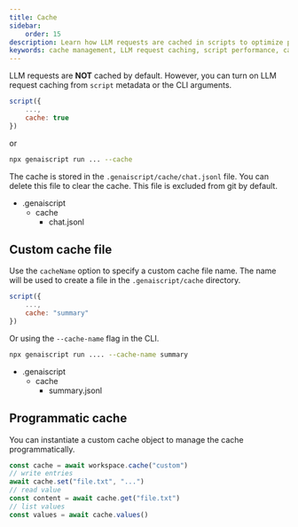 ```yaml
---
title: Cache
sidebar:
    order: 15
description: Learn how LLM requests are cached in scripts to optimize performance and how to manage cache settings.
keywords: cache management, LLM request caching, script performance, cache file customization, cache disabling
---
```



LLM requests are **NOT** cached by default. However, you can turn on LLM request caching from `script` metadata or the CLI arguments.

```js "cache: true"
script({
    ...,
    cache: true
})
```

or

```sh "--cache"
npx genaiscript run ... --cache
```

The cache is stored in the `.genaiscript/cache/chat.jsonl` file. You can delete this file to clear the cache.
This file is excluded from git by default.

<FileTree>

- .genaiscript
    - cache
        - chat.jsonl

</FileTree>

## Custom cache file

Use the `cacheName` option to specify a custom cache file name.
The name will be used to create a file in the `.genaiscript/cache` directory.

```js
script({
    ...,
    cache: "summary"
})
```

Or using the `--cache-name` flag in the CLI.

```sh
npx genaiscript run .... --cache-name summary
```

<FileTree>

- .genaiscript
    - cache
        - summary.jsonl

</FileTree>

## Programmatic cache

You can instantiate a custom cache object to manage the cache programmatically.

```js
const cache = await workspace.cache("custom")
// write entries
await cache.set("file.txt", "...")
// read value
const content = await cache.get("file.txt")
// list values
const values = await cache.values()
```
